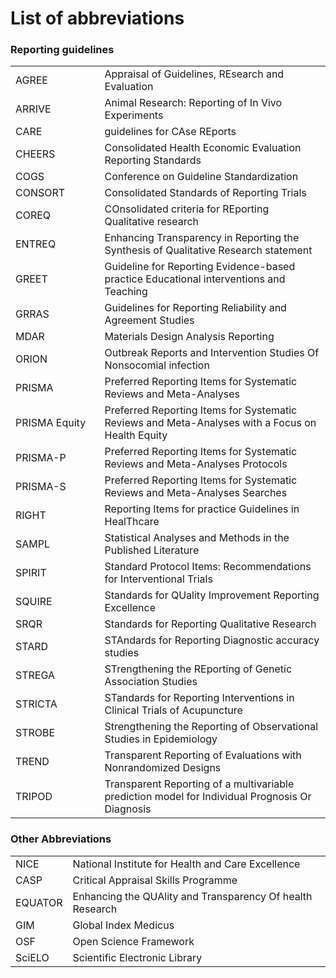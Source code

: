 # List of abbreviations {.unnumbered}

### Reporting guidelines {#sec-rg-abbreviations}

|
:-|:----
AGREE |  Appraisal of Guidelines, REsearch and Evaluation
ARRIVE | Animal Research: Reporting of In Vivo Experiments
CARE | guidelines for CAse REports
CHEERS | Consolidated Health Economic Evaluation Reporting Standards
COGS | Conference on Guideline Standardization
CONSORT | Consolidated Standards of Reporting Trials
COREQ |  COnsolidated criteria for REporting Qualitative research
ENTREQ | Enhancing Transparency in Reporting the Synthesis of Qualitative Research statement
GREET | Guideline for Reporting Evidence-based practice Educational interventions and Teaching
GRRAS | Guidelines for Reporting Reliability and Agreement Studies
MDAR | Materials Design Analysis Reporting
ORION | Outbreak Reports and Intervention Studies Of Nonsocomial infection
PRISMA | Preferred Reporting Items for Systematic Reviews and Meta-Analyses
PRISMA Equity | Preferred Reporting Items for Systematic Reviews and Meta-Analyses with a Focus on Health Equity
PRISMA-P | Preferred Reporting Items for Systematic Reviews and Meta-Analyses Protocols
PRISMA-S | Preferred Reporting Items for Systematic Reviews and Meta-Analyses Searches
RIGHT |  Reporting Items for practice Guidelines in HealThcare
SAMPL | Statistical Analyses and Methods in the Published Literature
SPIRIT | Standard Protocol Items: Recommendations for Interventional Trials
SQUIRE | Standards for QUality Improvement Reporting Excellence
SRQR | Standards for Reporting Qualitative Research
STARD |  STAndards for Reporting Diagnostic accuracy studies
STREGA | STrengthening the REporting of Genetic Association Studies
STRICTA | STandards for Reporting Interventions in Clinical Trials of Acupuncture
STROBE | Strengthening the Reporting of Observational Studies in Epidemiology
TREND | Transparent Reporting of Evaluations with Nonrandomized Designs
TRIPOD | Transparent Reporting of a multivariable prediction model for Individual Prognosis Or Diagnosis



### Other Abbreviations {#sec-abbreviations}

|
:-|:----
NICE | National Institute for Health and Care Excellence
CASP | Critical Appraisal Skills Programme
EQUATOR | Enhancing the QUAlity and Transparency Of health Research
GIM | Global Index Medicus
OSF | Open Science Framework
SciELO | Scientific Electronic Library